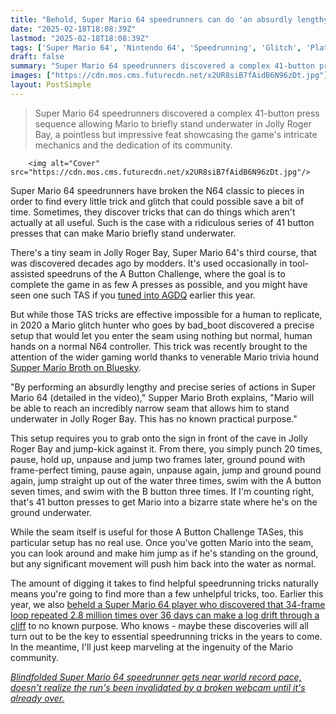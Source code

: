 ```yaml
---
title: "Behold, Super Mario 64 speedrunners can do 'an absurdly lengthy and precise series' of 41 button presses to make Mario stand underwater: 'This has no known practical purpose'"
date: "2025-02-18T18:08:39Z"
lastmod: "2025-02-18T18:08:39Z"
tags: ['Super Mario 64', 'Nintendo 64', 'Speedrunning', 'Glitch', 'Platformer']
draft: false
summary: "Super Mario 64 speedrunners discovered a complex 41-button press sequence allowing Mario to briefly stand underwater in Jolly Roger Bay, a pointless but impressive feat showcasing the game's intricate mechanics and the dedication of its community."
images: ["https://cdn.mos.cms.futurecdn.net/x2UR8siB7fAidB6N96zDt.jpg"]
layout: PostSimple
---
```

> Super Mario 64 speedrunners discovered a complex 41-button press sequence allowing Mario to briefly stand underwater in Jolly Roger Bay, a pointless but impressive feat showcasing the game's intricate mechanics and the dedication of its community.


        <img alt="Cover" src="https://cdn.mos.cms.futurecdn.net/x2UR8siB7fAidB6N96zDt.jpg"/>
        
Super Mario 64 speedrunners have broken the N64 classic to pieces in order to find every little trick and glitch that could possible save a bit of time. Sometimes, they discover tricks that can do things which aren't actually at all useful. Such is the case with a ridiculous series of 41 button presses that can make Mario briefly stand underwater.

There's a tiny seam in Jolly Roger Bay, Super Mario 64's third course, that was discovered decades ago by modders. It's used occasionally in tool-assisted speedruns of the A Button Challenge, where the goal is to complete the game in as few A presses as possible, and you might have seen one such TAS if you [tuned into AGDQ](https://www.youtube.com/watch?v=lrb-b0n2fRY) earlier this year.

But while those TAS tricks are effective impossible for a human to replicate, in 2020 a Mario glitch hunter who goes by bad_boot discovered a precise setup that would let you enter the seam using nothing but normal, human hands on a normal N64 controller. This trick was recently brought to the attention of the wider gaming world thanks to venerable Mario trivia hound [Supper Mario Broth on Bluesky](https://bsky.app/profile/mariobrothblog.bsky.social/post/3lifcq4sajk23).

"By performing an absurdly lengthy and precise series of actions in Super Mario 64 (detailed in the video)," Supper Mario Broth explains, "Mario will be able to reach an incredibly narrow seam that allows him to stand underwater in Jolly Roger Bay. This has no known practical purpose."

This setup requires you to grab onto the sign in front of the cave in Jolly Roger Bay and jump-kick against it. From there, you simply punch 20 times, pause, hold up, unpause and jump two frames later, ground pound with frame-perfect timing, pause again, unpause again, jump and ground pound again, jump straight up out of the water three times, swim with the A button seven times, and swim with the B button three times. If I'm counting right, that's 41 button presses to get Mario into a bizarre state where he's on the ground underwater.

While the seam itself is useful for those A Button Challenge TASes, this particular setup has no real use. Once you've gotten Mario into the seam, you can look around and make him jump as if he's standing on the ground, but any significant movement will push him back into the water as normal.

The amount of digging it takes to find helpful speedrunning tricks naturally means you're going to find more than a few unhelpful tricks, too. Earlier this year, we also [beheld a Super Mario 64 player who discovered that 34-frame loop repeated 2.8 million times over 36 days can make a log drift through a cliff](https://www.gamesradar.com/games/super-mario/behold-a-super-mario-64-player-discovered-that-a-34-frame-loop-repeated-2-8-million-times-over-36-days-can-make-a-log-drift-through-a-cliff-this-has-no-currently-known-purpose/) to no known purpose. Who knows - maybe these discoveries will all turn out to be the key to essential speedrunning tricks in the years to come. In the meantime, I'll just keep marveling at the ingenuity of the Mario community.

[<em>Blindfolded Super Mario 64 speedrunner gets near world record pace, doesn't realize the run's been invalidated by a broken webcam until it's already over.</em>](https://www.gamesradar.com/games/super-mario/blindfolded-super-mario-64-speedrunner-gets-near-world-record-pace-doesnt-realize-the-runs-been-invalidated-by-a-broken-webcam-until-its-already-over/)
        